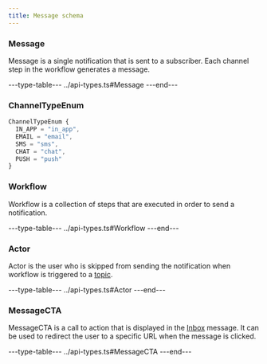 ```yaml
---
title: Message schema
---
```


### Message

Message is a single notification that is sent to a subscriber. Each channel step in the workflow generates a message.

---type-table---
../api-types.ts#Message
---end---

### ChannelTypeEnum
```typescript
ChannelTypeEnum {
  IN_APP = "in_app",
  EMAIL = "email",
  SMS = "sms",
  CHAT = "chat",
  PUSH = "push"
}
```

### Workflow

Workflow is a collection of steps that are executed in order to send a notification.

---type-table---
../api-types.ts#Workflow
---end---

### Actor

Actor is the user who is skipped from sending the notification when workflow is triggered to a [topic](/platform/concepts/topics).

---type-table---
../api-types.ts#Actor
---end---

### MessageCTA

MessageCTA is a call to action that is displayed in the [Inbox](/platform/inbox/overview) message. It can be used to redirect the user to a specific URL when the message is clicked.

---type-table---
../api-types.ts#MessageCTA
---end---